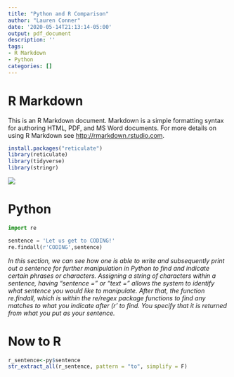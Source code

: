 ```yaml
---
title: "Python and R Comparison"
author: "Lauren Conner"
date: '2020-05-14T21:13:14-05:00'
output: pdf_document
description: ''
tags:
- R Markdown
- Python
categories: []
---
```


# R Markdown

This is an R Markdown document. Markdown is a simple formatting syntax for authoring HTML, PDF, and MS Word documents. For more details on using R Markdown see <http://rmarkdown.rstudio.com>.

```r
install.packages("reticulate")
library(reticulate)
library(tidyverse)
library(stringr)
```

![](/blog/Python and R Comparison Note_files/Screen Shot 2020-05-14 at 10.48.03 PM.png)

# Python

```python
import re

sentence = 'Let us get to CODING!'
re.findall(r'CODING',sentence)
```
*In this section, we can see how one is able to write and subsequently print out a sentence for further manipulation in Python to find and indicate certain phrases or characters.  Assigning a string of characters within a sentence, having "sentence =" or "text =" allows the system to identify what sentence you would like to manipulate.  After that, the function re.findall, which is within the re/regex package functions to find any matches to what you indicate after (r' to find.  You specify that it is returned from what you put as your sentence.*

# Now to R

```r
r_sentence<-py$sentence
str_extract_all(r_sentence, pattern = "to", simplify = F)
```
